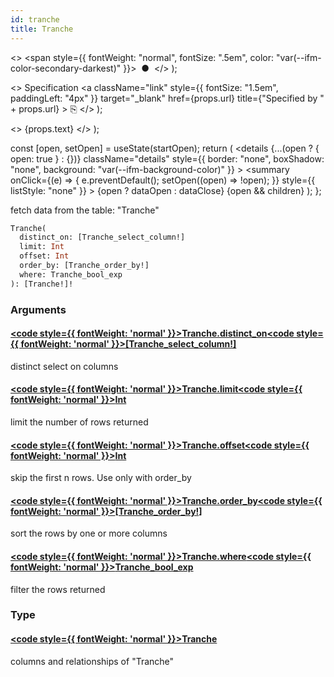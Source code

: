 ```yaml
---
id: tranche
title: Tranche
---
```


<head>
  <meta content="noindex" name="robots" />
  <meta charset="utf-8" />
</head>

  <>
    <span style={{ fontWeight: "normal", fontSize: ".5em", color: "var(--ifm-color-secondary-darkest)" }}>
      &nbsp;●&nbsp;
    </span>
  </>
);

  <>
    Specification
    <a
      className="link"
      style={{ fontSize: "1.5em", paddingLeft: "4px" }}
      target="_blank"
      href={props.url}
      title={"Specified by " + props.url}
    >
      ⎘
    </a>
  </>
);

  <>
    <span className={props.class}>{props.text}</span>
  </>
);


  const [open, setOpen] = useState(startOpen);
  return (
    <details
      {...(open ? { open: true } : {})}
      className="details"
      style={{ border: "none", boxShadow: "none", background: "var(--ifm-background-color)" }}
    >
      <summary
        onClick={(e) => {
          e.preventDefault();
          setOpen((open) => !open);
        }}
        style={{ listStyle: "none" }}
      >
        {open ? dataOpen : dataClose}
      </summary>
      {open && children}
    </details>
  );
};

fetch data from the table: "Tranche"

```graphql
Tranche(
  distinct_on: [Tranche_select_column!]
  limit: Int
  offset: Int
  order_by: [Tranche_order_by!]
  where: Tranche_bool_exp
): [Tranche!]!
```

### Arguments

#### [<code style={{ fontWeight: 'normal' }}>Tranche.<b>distinct_on</b></code>](#)<Bullet />[<code style={{ fontWeight: 'normal' }}><b>[Tranche_select_column!]</b></code>](/docs/api/lockup/graphql/envio/enums/tranche-select-column.mdx) <Badge class="badge badge--secondary " text="list"/> <Badge class="badge badge--secondary " text="enum"/>

distinct select on columns

#### [<code style={{ fontWeight: 'normal' }}>Tranche.<b>limit</b></code>](#)<Bullet />[<code style={{ fontWeight: 'normal' }}><b>Int</b></code>](/docs/api/lockup/graphql/envio/scalars/int.mdx) <Badge class="badge badge--secondary " text="scalar"/>

limit the number of rows returned

#### [<code style={{ fontWeight: 'normal' }}>Tranche.<b>offset</b></code>](#)<Bullet />[<code style={{ fontWeight: 'normal' }}><b>Int</b></code>](/docs/api/lockup/graphql/envio/scalars/int.mdx) <Badge class="badge badge--secondary " text="scalar"/>

skip the first n rows. Use only with order_by

#### [<code style={{ fontWeight: 'normal' }}>Tranche.<b>order_by</b></code>](#)<Bullet />[<code style={{ fontWeight: 'normal' }}><b>[Tranche_order_by!]</b></code>](/docs/api/lockup/graphql/envio/inputs/tranche-order-by.mdx) <Badge class="badge badge--secondary " text="list"/> <Badge class="badge badge--secondary " text="input"/>

sort the rows by one or more columns

#### [<code style={{ fontWeight: 'normal' }}>Tranche.<b>where</b></code>](#)<Bullet />[<code style={{ fontWeight: 'normal' }}><b>Tranche_bool_exp</b></code>](/docs/api/lockup/graphql/envio/inputs/tranche-bool-exp.mdx) <Badge class="badge badge--secondary " text="input"/>

filter the rows returned

### Type

#### [<code style={{ fontWeight: 'normal' }}><b>Tranche</b></code>](/docs/api/lockup/graphql/envio/objects/tranche.mdx) <Badge class="badge badge--secondary " text="object"/>

columns and relationships of "Tranche"
